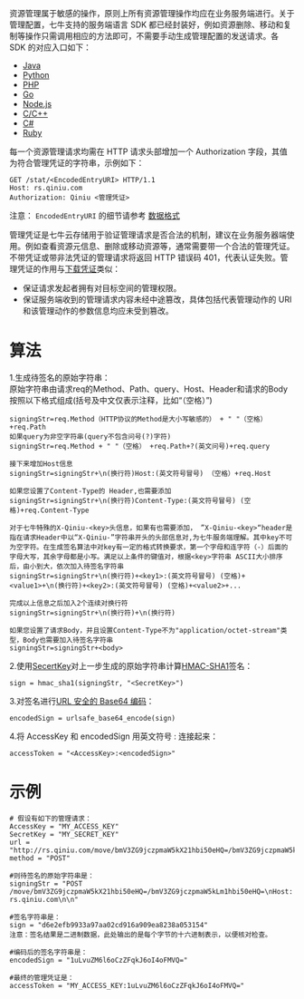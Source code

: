 资源管理属于敏感的操作，原则上所有资源管理操作均应在业务服务端进行。关于管理配置，<span id="Productname">七牛</span>支持的服务端语言 SDK 都已经封装好，例如资源删除、移动和复制等操作只需调用相应的方法即可，不需要手动生成管理配置的发送请求。各 SDK 的对应入口如下：

- [Java](https://github.com/qiniu/java-sdk/blob/master/src/main/java/com/qiniu/util/Auth.java)
- [Python](https://github.com/qiniu/python-sdk/blob/master/qiniu/auth.py)
- [PHP](https://github.com/qiniu/php-sdk/blob/master/src/Qiniu/Auth.php)
- [Go](https://github.com/qiniu/go-sdk/blob/master/storage/token.go)
- [Node.js](https://developer.qiniu.com/kodo/sdk/1289/nodejs#private-get)
- [C/C++](https://github.com/qiniu/c-sdk/blob/master/qiniu/rs.c)
- [C#](https://github.com/qiniu/csharp-sdk/blob/master/src/Qiniu/Util/Auth.cs)
- [Ruby](https://github.com/qiniu/ruby-sdk/blob/master/lib/qiniu/auth.rb)

每一个资源管理请求均需在 HTTP 请求头部增加一个 Authorization 字段，其值为符合管理凭证的字符串，示例如下：

```
GET /stat/<EncodedEntryURI> HTTP/1.1
Host: rs.qiniu.com
Authorization: Qiniu <管理凭证>
```

注意： `EncodedEntryURI` 的细节请参考 [数据格式](/kodo/api/1276/data-format)

管理凭证是<span id="Productname">七牛云存储</span>用于验证管理请求是否合法的机制，建议在业务服务器端使用。例如查看资源元信息、删除或移动资源等，通常需要带一个合法的管理凭证。不带凭证或带非法凭证的管理请求将返回 HTTP 错误码 401，代表认证失败。管理凭证的作用与[下载凭证](/kodo/manual/1202/download-token)类似：

- 保证请求发起者拥有对目标空间的管理权限。
- 保证服务端收到的管理请求内容未经中途篡改，具体包括代表管理动作的 URI 和该管理动作的参数信息均应未受到篡改。

<a id="algorithm"></a>
# 算法

1.生成待签名的原始字符串：<br>原始字符串由请求req的Method、Path、query、Host、Header和请求的Body按照以下格式组成(括号及中文仅表示注释，比如“（空格）”)

```
signingStr=req.Method（HTTP协议的Method是大小写敏感的） + " "（空格） +req.Path
如果query为非空字符串(query不包含问号(?)字符)
signingStr=req.Method + " "（空格） +req.Path+?(英文问号)+req.query

接下来增加Host信息
signingStr=signingStr+\n(换行符)Host:(英文符号冒号) （空格）+req.Host

如果您设置了Content-Type的 Header,也需要添加
signingStr=signingStr+\n(换行符)Content-Type:(英文符号冒号) (空格)+req.Content-Type

对于七牛特殊的X-Qiniu-<key>头信息，如果有也需要添加， ”X-Qiniu-<key>“header是指在请求Header中以“X-Qiniu-”字符串开头的头部信息对,为七牛服务端理解。其中key不可为空字符。在生成签名算法中对key有一定的格式转换要求，第一个字母和连字符（-）后面的字母大写，其余字母都是小写。满足以上条件的键值对，根据<key>字符串 ASCII大小排序后，由小到大，依次加入待签名字符串
signingStr=signingStr+\n(换行符)+<key1>:(英文符号冒号) (空格)+<value1>+\n(换行符)+<key2>:(英文符号冒号) (空格)+<value2>+...

完成以上信息之后加入2个连续对换行符
signingStr=signingStr+\n(换行符)+\n(换行符)

如果您设置了请求Body，并且设置Content-Type不为"application/octet-stream"类型，Body也需要加入待签名字符串
signingStr=signingStr+<body>
```

2.使用[SecertKey](https://portal.qiniu.com/user/key)对上一步生成的原始字符串计算[HMAC-SHA1](/kodo/glossary/1643/h)签名：

```
sign = hmac_sha1(signingStr, "<SecretKey>")
```
3.对签名进行[URL 安全的 Base64 编码](/kodo/manual/1231/appendix#urlsafe-base64)：

```
encodedSign = urlsafe_base64_encode(sign)
```
4.将 AccessKey 和 encodedSign 用英文符号 : 连接起来： 

```
accessToken = "<AccessKey>:<encodedSign>"
```

<a id="examples"></a>
# 示例

```
# 假设有如下的管理请求：  
AccessKey = "MY_ACCESS_KEY"
SecretKey = "MY_SECRET_KEY"
url = "http://rs.qiniu.com/move/bmV3ZG9jczpmaW5kX21hbi50eHQ=/bmV3ZG9jczpmaW5kLm1hbi50eHQ="
method = "POST"

#则待签名的原始字符串是：
signingStr = "POST /move/bmV3ZG9jczpmaW5kX21hbi50eHQ=/bmV3ZG9jczpmaW5kLm1hbi50eHQ=\nHost: rs.qiniu.com\n\n"

#签名字符串是：  
sign = "d6e2efb9933a97aa02cd916a909ea8238a053154"
注意：签名结果是二进制数据，此处输出的是每个字节的十六进制表示，以便核对检查。

#编码后的签名字符串是：
encodedSign = "1uLvuZM6l6oCzZFqkJ6oI4oFMVQ="

#最终的管理凭证是：  
accessToken = "MY_ACCESS_KEY:1uLvuZM6l6oCzZFqkJ6oI4oFMVQ="
```

 
